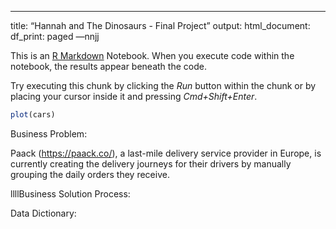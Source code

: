 ---
title: "Hannah and The Dinosaurs - Final Project"
output:
  html_document:
    df_print: paged
---nnjj

This is an [R Markdown](http://rmarkdown.rstudio.com) Notebook. When you execute code within the notebook, the results appear beneath the code.

Try executing this chunk by clicking the *Run* button within the chunk or by placing your cursor inside it and pressing *Cmd+Shift+Enter*.

```r
plot(cars)
```

Business Problem:

Paack (<https://paack.co/>), a last-mile delivery service provider in Europe, is currently creating the delivery journeys for their drivers by manually grouping the daily orders they receive.

llllBusiness Solution Process:

Data Dictionary:
